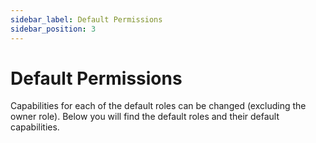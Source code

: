 ```yaml
---
sidebar_label: Default Permissions
sidebar_position: 3
---
```



# Default Permissions
Capabilities for each of the default roles can be changed (excluding the owner role).  Below you will find the default roles and their default capabilities.



<PermissionsTables />






